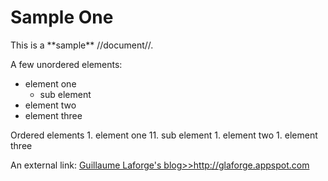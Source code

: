 = Sample One =

This is a **sample** //document//.

A few unordered elements:
* element one
** sub element
* element two
* element three

Ordered elements
1. element one
11. sub element
1. element two
1. element three

An external link: [[Guillaume Laforge's blog>>http://glaforge.appspot.com]]